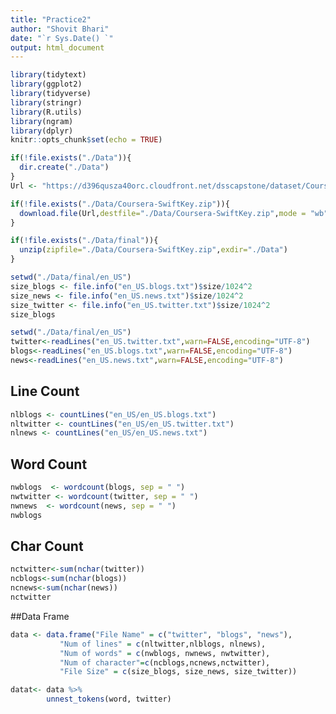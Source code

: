 ```yaml
---
title: "Practice2"
author: "Shovit Bhari"
date: "`r Sys.Date() `"
output: html_document
---
```


```r
library(tidytext)
library(ggplot2)
library(tidyverse)
library(stringr)
library(R.utils)
library(ngram)
library(dplyr)
knitr::opts_chunk$set(echo = TRUE)
```


```r
if(!file.exists("./Data")){
  dir.create("./Data")
}
Url <- "https://d396qusza40orc.cloudfront.net/dsscapstone/dataset/Coursera-SwiftKey.zip"

if(!file.exists("./Data/Coursera-SwiftKey.zip")){
  download.file(Url,destfile="./Data/Coursera-SwiftKey.zip",mode = "wb")
}

if(!file.exists("./Data/final")){
  unzip(zipfile="./Data/Coursera-SwiftKey.zip",exdir="./Data")
}
```

```r
setwd("./Data/final/en_US")
size_blogs <- file.info("en_US.blogs.txt")$size/1024^2
size_news <- file.info("en_US.news.txt")$size/1024^2
size_twitter <- file.info("en_US.twitter.txt")$size/1024^2
size_blogs
```

```r
setwd("./Data/final/en_US")
twitter<-readLines("en_US.twitter.txt",warn=FALSE,encoding="UTF-8")
blogs<-readLines("en_US.blogs.txt",warn=FALSE,encoding="UTF-8")
news<-readLines("en_US.news.txt",warn=FALSE,encoding="UTF-8")
```

## Line Count
```r
nlblogs <- countLines("en_US/en_US.blogs.txt")
nltwitter <- countLines("en_US/en_US.twitter.txt")
nlnews <- countLines("en_US/en_US.news.txt")
```

## Word Count
```r
nwblogs  <- wordcount(blogs, sep = " ")
nwtwitter <- wordcount(twitter, sep = " ")
nwnews  <- wordcount(news, sep = " ")
nwblogs
```


## Char Count
```r
nctwitter<-sum(nchar(twitter))
ncblogs<-sum(nchar(blogs))
ncnews<-sum(nchar(news))
nctwitter
```

##Data Frame
```r
data <- data.frame("File Name" = c("twitter", "blogs", "news"),
           "Num of lines" = c(nltwitter,nlblogs, nlnews),
           "Num of words" = c(nwblogs, nwnews, nwtwitter),
           "Num of character"=c(ncblogs,ncnews,nctwitter),
           "File Size" = c(size_blogs, size_news, size_twitter))

```

```r
datat<- data %>%
        unnest_tokens(word, twitter)
```
